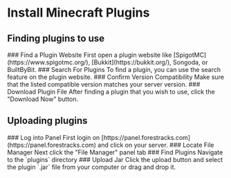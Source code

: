 
# Install Minecraft Plugins

## Finding plugins to use
<Steps>
### Find a Plugin Website
First open a plugin website like [SpigotMC](https://www.spigotmc.org/), [Bukkit](https://bukkit.org/), Songoda, or BuiltByBit.
### Search For Plugins
To find a plugin, you can use the search feature on the plugin website.
### Confirm Version Compatibility
Make sure that the listed compatible version matches your server version.
### Download Plugin File
After finding a plugin that you wish to use, click the "Download Now" button.
</Steps>

## Uploading plugins
<Steps>
### Log into Panel
First login on [https://panel.forestracks.com](https://panel.forestracks.com) and click on your server.
### Locate File Manager
Next click the "File Manager" panel tab
### Find Plugins
Navigate to the `plugins` directory
### Upload Jar
Click the upload button and select the plugin `.jar` file from your computer or drag and drop it.
</Steps>